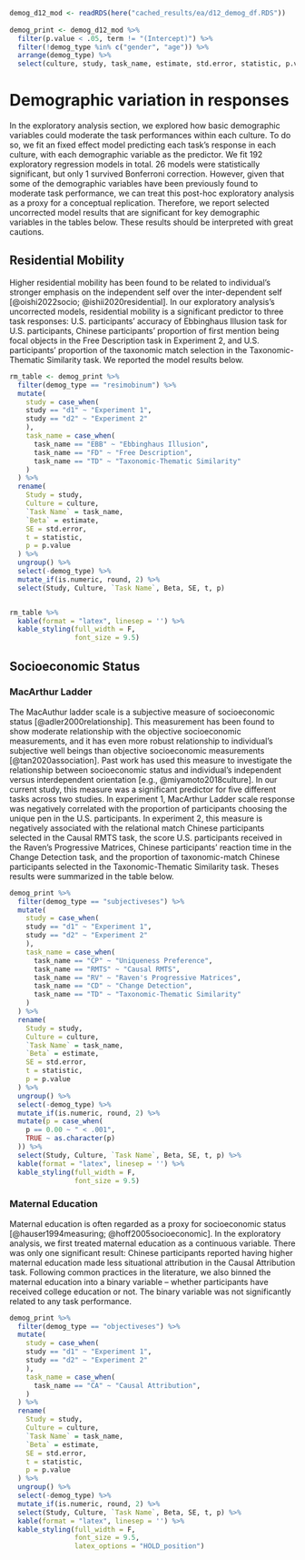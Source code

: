 ```r
demog_d12_mod <- readRDS(here("cached_results/ea/d12_demog_df.RDS"))
 
demog_print <- demog_d12_mod %>% 
  filter(p.value < .05, term != "(Intercept)") %>%
  filter(!demog_type %in% c("gender", "age")) %>% 
  arrange(demog_type) %>% 
  select(culture, study, task_name, estimate, std.error, statistic, p.value)
```


# Demographic variation in responses 

In the exploratory analysis section, we explored how basic demographic variables could moderate the task performances within each culture. To do so, we fit an fixed effect model predicting each task's response in each culture, with each demographic variable as the predictor. We fit 192 exploratory regression models in total. 26 models were statistically significant, but only 1 survived Bonferroni correction. However, given that some of the demographic variables have been previously found to moderate task performance, we can  treat this post-hoc exploratory analysis as a proxy for a conceptual replication. Therefore, we report selected uncorrected model results that are significant for key demographic variables in the tables below. These results should be interpreted with great cautions. 


## Residential Mobility 

Higher residential mobility has been found to be related to individual's stronger emphasis on the independent self over the inter-dependent self [@oishi2022socio; @ishii2020residential]. In our exploratory analysis's uncorrected models, residential mobility is a significant predictor to three task responses: U.S. participants' accuracy of Ebbinghaus Illusion task for U.S. participants, Chinese participants' proportion of first mention being focal objects in the Free Description task in Experiment 2, and U.S. participants' proportion of the taxonomic match selection in the Taxonomic-Thematic Similarity task. We reported the model results below. 


```r
rm_table <- demog_print %>% 
  filter(demog_type == "resimobinum") %>% 
  mutate(
    study = case_when(
    study == "d1" ~ "Experiment 1", 
    study == "d2" ~ "Experiment 2"
    ), 
    task_name = case_when(
      task_name == "EBB" ~ "Ebbinghaus Illusion", 
      task_name == "FD" ~ "Free Description", 
      task_name == "TD" ~ "Taxonomic-Thematic Similarity" 
    )
  ) %>% 
  rename(
    Study = study, 
    Culture = culture, 
    `Task Name` = task_name, 
    `Beta` = estimate, 
    SE = std.error, 
    t = statistic, 
    p = p.value
  ) %>% 
  ungroup() %>% 
  select(-demog_type) %>% 
  mutate_if(is.numeric, round, 2) %>% 
  select(Study, Culture, `Task Name`, Beta, SE, t, p)


rm_table %>% 
  kable(format = "latex", linesep = '') %>% 
  kable_styling(full_width = F,
                font_size = 9.5)
```


## Socioeconomic Status

### MacArthur Ladder 

The MacAuthur ladder scale is a subjective measure of socioeconomic status [@adler2000relationship]. This measurement has been found to show moderate relationship with the objective socioeconomic measurements, and it has even more robust relationship to individual's subjective well beings than objective socioeconomic measurements [@tan2020association]. Past work has used this measure to investigate the relationship between socioeconomic status and individual's independent versus interdependent orientation [e.g., @miyamoto2018culture]. In our current study, this measure was a significant predictor for five different tasks across two studies. In experiment 1,  MacArthur Ladder scale response was negatively correlated with the proportion of participants choosing the unique pen in the U.S. participants. In experiment 2,  this measure is negatively associated with the relational match Chinese participants selected in the Causal RMTS task, the score U.S. participants received in the Raven's Progressive Matrices, Chinese participants' reaction time in the Change Detection task, and the proportion of taxonomic-match Chinese participants selected in the Taxonomic-Thematic Similarity task. Theses results were summarized in the table below. 


```r
demog_print %>% 
  filter(demog_type == "subjectiveses") %>% 
  mutate(
    study = case_when(
    study == "d1" ~ "Experiment 1", 
    study == "d2" ~ "Experiment 2"
    ), 
    task_name = case_when(
      task_name == "CP" ~ "Uniqueness Preference",
      task_name == "RMTS" ~ "Causal RMTS", 
      task_name == "RV" ~ "Raven's Progressive Matrices", 
      task_name == "CD" ~ "Change Detection", 
      task_name == "TD" ~ "Taxonomic-Thematic Similarity" 
    )
  ) %>% 
  rename(
    Study = study, 
    Culture = culture, 
    `Task Name` = task_name, 
    `Beta` = estimate, 
    SE = std.error, 
    t = statistic, 
    p = p.value
  ) %>% 
  ungroup() %>% 
  select(-demog_type) %>% 
  mutate_if(is.numeric, round, 2) %>% 
  mutate(p = case_when(
    p == 0.00 ~ " < .001", 
    TRUE ~ as.character(p)
  )) %>% 
  select(Study, Culture, `Task Name`, Beta, SE, t, p) %>% 
  kable(format = "latex", linesep = '') %>% 
  kable_styling(full_width = F, 
                font_size = 9.5)
```

### Maternal Education

Maternal education is often regarded as a proxy for socioeconomic status [@hauser1994measuring; @hoff2005socioeconomic]. In the exploratory analysis, we first treated maternal education as a continuous variable. There was only one significant result: Chinese participants reported having higher maternal education made less situational attribution in the Causal Attribution task. Following common practices in the literature, we also binned the maternal education into a binary variable -- whether participants have received college education or not. The binary variable was not significantly related to any task performance. 

```r
demog_print %>% 
  filter(demog_type == "objectiveses") %>% 
  mutate(
    study = case_when(
    study == "d1" ~ "Experiment 1", 
    study == "d2" ~ "Experiment 2"
    ), 
    task_name = case_when(
      task_name == "CA" ~ "Causal Attribution", 
    )
  ) %>% 
  rename(
    Study = study, 
    Culture = culture, 
    `Task Name` = task_name, 
    `Beta` = estimate, 
    SE = std.error, 
    t = statistic, 
    p = p.value
  ) %>% 
  ungroup() %>% 
  select(-demog_type) %>% 
  mutate_if(is.numeric, round, 2) %>% 
  select(Study, Culture, `Task Name`, Beta, SE, t, p) %>% 
  kable(format = "latex", linesep = '') %>% 
  kable_styling(full_width = F, 
                font_size = 9.5,
                latex_options = "HOLD_position")
```


